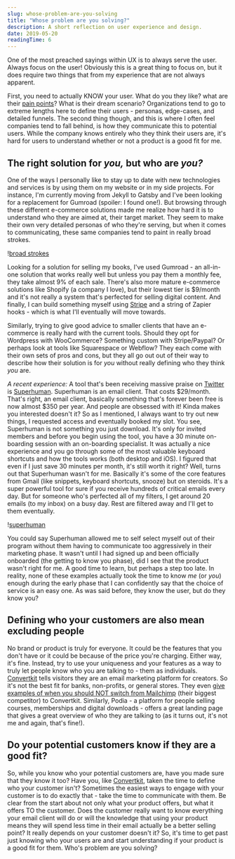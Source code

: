 ```yaml
---
slug: whose-problem-are-you-solving
title: "Whose problem are you solving?"
description: A short reflection on user experience and design.
date: 2019-05-20
readingTime: 6
---
```


One of the most preached sayings within UX is to always serve the user. Always focus on the user! Obviously this is a great thing to focus on, but it does require two things that from my experience that are not always apparent.

First, you need to actually KNOW your user. What do you they like? what are their <a href="/understanding-pain-dream-fix/">pain points</a>? What is their dream scenario? Organizations tend to go to extreme lengths here to define their users - personas, edge-cases, and detailed funnels. The second thing though, and this is where I often feel companies tend to fall behind, is how they communicate this to potential users. While the company knows entirely who they think their users are, it's hard for users to understand whether or not a product is a good fit for me.

## The right solution for *you,* but who are *you?*

One of the ways I personally like to stay up to date with new technologies and services is by using them on my website or in my side projects. For instance, I'm currently moving from Jekyll to Gatsby and I've been looking for a replacement for Gumroad (spoiler: I found one!). But browsing through these different e-commerce solutions made me realize how hard it is to understand who they are aimed at, their target market. They seem to make their own very detailed personas of who they're serving, but when it comes to communicating, these same companies tend to paint in really broad strokes.

!<a href="/images/articles/broad_strokes.webp">broad strokes</a>

Looking for a solution for selling my books, I've used Gumroad - an all-in-one solution that works really well but unless you pay them a monthly fee, they take almost 9% of each sale. There's also more mature e-commerce solutions like Shopify (a company I love), but their lowest tier is $9/month and it's not really a system that's perfected for selling digital content. And finally, I can build something myself using <a href="https://stripe.com/docs/payments/checkout">Stripe</a> and a string of Zapier hooks - which is what I'll eventually will move towards.

Similarly, trying to give good advice to smaller clients that have an e-commerce is really hard with the current tools. Should they opt for Wordpress with WooCommerce? Something custom with Stripe/Paypal? Or perhaps look at tools like Squarespace or Webflow? They each come with their own sets of pros and cons, but they all go out out of their way to describe how their solution is for *you* without really defining who they think *you* are.

*A recent experience:* A tool that's been receiving massive praise on <a href="https://twitter.com/Superhuman">Twitter</a> is <a href="https://superhuman.com">Superhuman</a>. Superhuman is an email client. That costs $29/month. That's right, an email client, basically something that's forever been free is now almost $350 per year. And people are obsessed with it! Kinda makes you interested doesn't it? So as I mentioned, I always want to try out new things, I requested access and eventually booked my slot. You see, Superhuman is not something you just download. It's only for invited members and before you begin using the tool, you have a 30 minute on-boarding session with an on-boarding specialist. It was actually a nice experience and you go through some of the most valuable keyboard shortcuts and how the tools works (both desktop and iOS). I figured that even if I just save 30 minutes per month, it's still worth it right? Well, turns out that Superhuman wasn't for me. Basically it's some of the core features from Gmail (like snippets, keyboard shortcuts, snooze) but on steroids. It's a super powerful tool for sure if you receive hundreds of critical emails every day. But for someone who's perfected all of my filters, I get around 20 emails (to my inbox) on a busy day. Rest are filtered away and I'll get to them eventually.

!<a href="/images/articles/superhuman.webp">superhuman</a>

You could say Superhuman allowed me to self select myself out of their program without them having to communicate too aggressively in their marketing phase. It wasn't until I had signed up and been officially onboarded (the getting to know you phase), did I see that the product wasn't right for me. A good time to learn, but perhaps a step too late. In reality, none of these examples actually took the time to know *me* (or *you*) enough during the early phase that I can confidently say that the choice of service is an easy one. As was said before, they know the user, but do they know you?

## Defining who your customers are also mean excluding people

No brand or product is truly for everyone. It could be the features that you don't have or it could be because of the price you're charging. Either way, it's fine. Instead, try to use your uniqueness and your features as a way to truly let people know who you are talking to - them as individuals. <a href="https://mbsy.co/convertkit/antonsten">Convertkit</a> tells visitors they are an email marketing platform for creators. So it's not  the best fit for banks, non-profits, or general stores. They even <a href="https://convertkit.com/5-reasons-switch-mailchimp-convertkit/">give examples of when you should NOT switch from Mailchimp</a> (their biggest competitor) to Convertkit. Similarly, Podia - a platform for people selling courses, memberships and digital downloads - offers a great landing page that gives a great overview of who they are talking to (as it turns out, it's not me and again, that's fine!).

## Do your potential customers know if they are a good fit?

So, while you know who your potential customers are, have you made sure that they know it too? Have you, like <a href="https://mbsy.co/convertkit/antonsten">Convertkit</a>, taken the time to define who your customer isn't? Sometimes the easiest ways to engage with your customer is to do exactly that - take the time to communicate with them. Be clear from the start about not only what your product offers, but what it offers TO the customer. Does the customer really want to know everything your email client will do or will the knowledge that using your product means they will spend less time in their email actually be a better selling point? It really depends on your customer doesn't it? So, it's time to get past just knowing who your users are and start understanding if your product is a good fit for them. Who's problem are you solving?